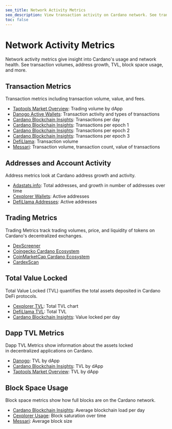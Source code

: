 ```yaml
---
seo_title: Network Activity Metrics
seo_description: View transaction activity on Cardano network. See transaction volume, addresses, TVL, and block space. Explore real-time metrics and long-term trends.
toc: false
---
```


# Network Activity Metrics

Network activity metrics give insight into Cardano's usage and network health. See transaction volumes, address growth, TVL, block space usage, and more.

## Transaction Metrics

Transaction metrics including transaction volume, value, and fees.

- [Taptools Market Overview](https://www.taptools.io/market-overview): Trading volume by dApp
- [Danogo Active Wallets](https://danogo.io/active-wallet-report)<OS url="https://github.com/Danogo2023" />: Transaction activity and types of transactions
- [Cardano Blockchain Insights](https://lookerstudio.google.com/s/r-x_IbY41mY): Transactions per day
- [Cardano Blockchain Insights](https://lookerstudio.google.com/s/i1ovIilH5gY): Transactions per epoch 1
- [Cardano Blockchain Insights](https://lookerstudio.google.com/s/pw0_jGTWlcs): Transactions per epoch 2
- [Cardano Blockchain Insights](https://lookerstudio.google.com/s/l-enmJx8O8c): Transactions per epoch 3
- [DefiLlama](https://defillama.com/chain/Cardano?currency=USD&volume=true&tvl=false)<OS url="https://github.com/DefiLlama" />: Transaction volume
- [Messari](https://messari.io/project/cardano/charts/network-activity/transactions)<OS url="https://github.com/messari" />: Transaction volume, transaction count, value of transactions

## Addresses and Account Activity

Address metrics look at Cardano address growth and activity.

- [Adastats.info](https://adastats.info/addresses): Total addresses, and growth in number of addresses over time
- [Cexplorer Wallets](https://cexplorer.io/wallets)<OS url="https://github.com/cexplorer" />: Active addresses
- [DefiLlama Addresses](https://defillama.com/chain/Cardano?addresses=true&tvl=false)<OS url="https://github.com/DefiLlama" />: Active addresses

## Trading Metrics

Trading Metrics track trading volumes, price, and liquidity of tokens on Cardano's decentralized exchanges.

- [DexScreener](https://dexscreener.com/cardano)<OS url="https://github.com/dexscreener" />
- [Coingecko Cardano Ecosystem](https://www.coingecko.com/en/categories/cardano-ecosystem)<OS url="https://github.com/coingecko" />
- [CoinMarketCap Cardano Ecosystem](https://coinmarketcap.com/view/cardano-ecosystem/)
- [CardexScan](https://cardexscan.com/global-trades)

## Total Value Locked

Total Value Locked (TVL) quantifies the total assets deposited in Cardano DeFi protocols.

- [Cexplorer TVL](https://cexplorer.io/defi/tvl)<OS url="https://github.com/cexplorer" />: Total TVL chart
- [DefiLlama TVL](https://defillama.com/chain/Cardano?currency=USD&tvl=tvl)<OS url="https://github.com/DefiLlama" />: Total TVL
- [Cardano Blockchain Insights](https://lookerstudio.google.com/s/kpmEIAO1Qiw): Value locked per day

## Dapp TVL Metrics

Dapp TVL Metrics show information about the assets locked in decentralized applications on Cardano.

- [Danogo](https://danogo.io/tvl-report)<OS url="https://github.com/Danogo2023" />: TVL by dApp
- [Cardano Blockchain Insights](https://lookerstudio.google.com/s/kpmEIAO1Qiw): TVL by dApp
- [Taptools Market Overview](https://www.taptools.io/market-overview): TVL by dApp

## Block Space Usage

Block space metrics show how full blocks are on the Cardano network.

- [Cardano Blockchain Insights](https://lookerstudio.google.com/s/sVOfkq0gl1o): Average blockchain load per day
- [Cexplorer Usage](https://cexplorer.io/usage)<OS url="https://github.com/cexplorer" />: Block saturation over time
- [Messari](https://messari.io/project/cardano/charts/network-activity/blocks)<OS url="https://github.com/messari" />: Average block size
